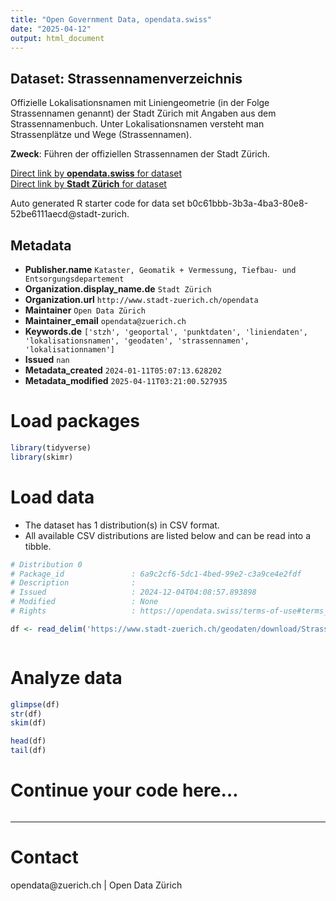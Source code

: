 ```yaml
---
title: "Open Government Data, opendata.swiss"
date: "2025-04-12"
output: html_document
---
```


## Dataset: Strassennamenverzeichnis

Offizielle Lokalisationsnamen mit Liniengeometrie (in der Folge Strassennamen genannt) der Stadt Zürich mit Angaben aus dem Strassennamenbuch. Unter Lokalisationsnamen versteht man Strassenplätze und Wege (Strassennamen).

**Zweck**: Führen der offiziellen Strassennamen der Stadt Zürich.

[Direct link by **opendata.swiss** for dataset](https://opendata.swiss/de/dataset/strassennamenverzeichnis1)<br>
[Direct link by **Stadt Zürich** for dataset](https://data.stadt-zuerich.ch/dataset/geo_strassennamenverzeichnis)

Auto generated R starter code for data set b0c61bbb-3b3a-4ba3-80e8-52be6111aecd@stadt-zurich.

## Metadata

- **Publisher.name** `Kataster, Geomatik + Vermessung, Tiefbau- und Entsorgungsdepartement`
- **Organization.display_name.de** `Stadt Zürich`
- **Organization.url** `http://www.stadt-zuerich.ch/opendata`
- **Maintainer** `Open Data Zürich`
- **Maintainer_email** `opendata@zuerich.ch`
- **Keywords.de** `['stzh', 'geoportal', 'punktdaten', 'liniendaten', 'lokalisationsnamen', 'geodaten', 'strassennamen', 'lokalisationnamen']`
- **Issued** `nan`
- **Metadata_created** `2024-01-11T05:07:13.628202`
- **Metadata_modified** `2025-04-11T03:21:00.527935`


# Load packages

```r

library(tidyverse)
library(skimr)

```

# Load data

-   The dataset has 1 distribution(s) in CSV format.
-   All available CSV distributions are listed below and can be read into a tibble.

```r

# Distribution 0
# Package_id               : 6a9c2cf6-5dc1-4bed-99e2-c3a9ce4e2fdf
# Description              : 
# Issued                   : 2024-12-04T04:08:57.893898
# Modified                 : None
# Rights                   : https://opendata.swiss/terms-of-use#terms_open

df <- read_delim('https://www.stadt-zuerich.ch/geodaten/download/Strassennamenverzeichnis?format=10008')



```

# Analyze data

```r

glimpse(df)
str(df)
skim(df)

head(df)
tail(df)

```

# Continue your code here...

```r

```

------------------------------------------------------------------------

# Contact

opendata@zuerich.ch | Open Data Zürich
